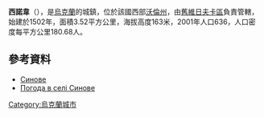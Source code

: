{{coord|51|29|12|N|24|40|5|E|scale:30000|display=title}}

'''西諾韋'''（{{lang-uk|Синове}}），是[[烏克蘭|烏克蘭]]的城鎮，位於該國西部[[沃倫州|沃倫州]]，由[[舊維日夫卡區|舊維日夫卡區]]負責管轄，始建於1502年，面積3.52平方公里，海拔高度163米，2001年人口636，人口密度每平方公里180.68人。

==參考資料==
*[http://w1.c1.rada.gov.ua/pls/z7502/A005?rdat1=18.09.2012&rf7571=4660 Синове]{{Dead link|date=2018年6月 |bot=InternetArchiveBot |fix-attempted=no }}
* [http://weather.in.ua/ua/volynskaja/23832 Погода в селі Синове] {{Wayback|url=http://weather.in.ua/ua/volynskaja/23832 |date=20111219110647 }}

{{Ukraine-geo-stub}}
[[Category:烏克蘭城市|Category:烏克蘭城市]]